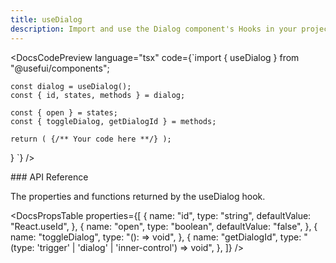 ```yaml
---
title: useDialog
description: Import and use the Dialog component's Hooks in your project.
---
```


<DocsCodePreview
  language="tsx"
  code={`import { useDialog } from "@usefui/components";

    const dialog = useDialog();
    const { id, states, methods } = dialog;

    const { open } = states;
    const { toggleDialog, getDialogId } = methods;

    return ( {/** Your code here **/} );

}
`} />

<DocsSection className="m-y-large-10">
### API Reference

<DocsTextBlock>
  <p>The properties and functions returned by the useDialog hook.</p>
</DocsTextBlock>

</DocsSection>

<DocsPropsTable
  properties={[
    {
      name: "id",
      type: "string",
      defaultValue: "React.useId",
    },
    {
      name: "open",
      type: "boolean",
      defaultValue: "false",
    },
    {
      name: "toggleDialog",
      type: "(): => void",
    },
    {
      name: "getDialogId",
      type: "(type: 'trigger' | 'dialog' | 'inner-control') => void",
    },
  ]}
/>

<DocsFooter
  prev="/docs/components-hooks/use-collapsible"
  next="/docs/components-hooks/use-dropdown-menu"
/>
